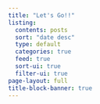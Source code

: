 ```yaml
---
title: "Let's Go!!"
listing:
  contents: posts
  sort: "date desc"
  type: default
  categories: true
  feed: true
  sort-ui: true
  filter-ui: true
page-layout: full
title-block-banner: true
---
```

